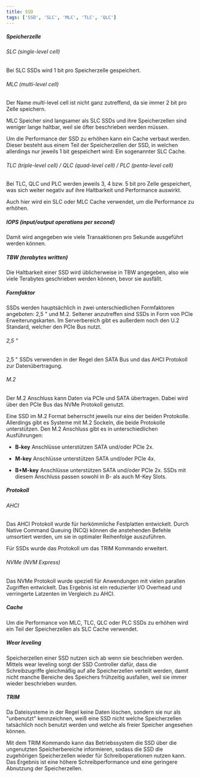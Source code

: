 ```yaml
---
title: SSD
tags: ['SSD', 'SLC', 'MLC', 'TLC', 'QLC']
---
```



##### Speicherzelle

###### SLC (single-level cell)

Bei SLC SSDs wird 1 bit pro Speicherzelle gespeichert.



###### MLC (multi-level cell)

Der Name *multi*-level cell ist nicht ganz zutreffend, da sie immer 2 bit pro Zelle speichern.

MLC Speicher sind langsamer als SLC SSDs und ihre Speicherzellen sind weniger lange haltbar, weil sie öfter beschrieben werden müssen.

Um die Performance der SSD zu erhöhen kann ein Cache verbaut werden. Dieser besteht aus einem Teil der Speicherzellen der SSD, in welchen allerdings nur jeweils 1 bit gespeichert wird: Ein sogenannter SLC Cache.



###### TLC (triple-level cell) / QLC (quad-level cell) / PLC (penta-level cell)

Bei TLC, QLC und PLC werden jeweils 3, 4 bzw. 5 bit pro Zelle gespeichert, was sich weiter negativ auf ihre Haltbarkeit und Performance auswirkt.

Auch hier wird ein SLC oder MLC Cache verwendet, um die Performance zu erhöhen.



##### IOPS (input/output operations per second)

Damit wird angegeben wie viele Transaktionen pro Sekunde ausgeführt werden können.



##### TBW (terabytes written)

Die Haltbarkeit einer SSD wird üblicherweise in TBW angegeben, also wie viele Terabytes geschrieben werden können, bevor sie ausfällt.



##### Formfaktor

SSDs werden hauptsächlich in zwei unterschiedlichen Formfaktoren angeboten: 2,5 " und M.2. Seltener anzutreffen sind SSDs in Form von PCIe Erweiterungskarten. Im Serverbereich gibt es außerdem noch den U.2 Standard, welcher den PCIe Bus nutzt.



###### 2,5 "

2,5 " SSDs verwenden in der Regel den SATA Bus und das AHCI Protokoll zur Datenübertragung.



###### M.2

Der M.2 Anschluss kann Daten via PCIe und SATA übertragen. Dabei wird über den PCIe Bus das NVMe Protokoll genutzt.

Eine SSD im M.2 Format beherrscht jeweils nur eins der beiden Protokolle. Allerdings gibt es Systeme mit M.2 Sockeln, die beide Protokolle unterstützen. Den M.2 Anschluss gibt es in unterschiedlichen Ausführungen:

- **B-key** Anschlüsse unterstützen SATA und/oder PCIe 2x.

- **M-key** Anschlüsse unterstützen SATA und/oder PCIe 4x.

- **B+M-key** Anschlüsse unterstützen SATA und/oder PCIe 2x. SSDs mit diesem Anschluss passen sowohl in B- als auch M-Key Slots.



##### Protokoll

###### AHCI

Das AHCI Protokoll wurde für herkömmliche Festplatten entwickelt. Durch Native Command Queuing (NCQ) können die anstehenden Befehle umsortiert werden, um sie in optimaler Reihenfolge auszuführen.

Für SSDs wurde das Protokoll um das TRIM Kommando erweitert.


###### NVMe (NVM Express)

Das NVMe Protokoll wurde speziell für Anwendungen mit vielen parallen Zugriffen entwickelt. Das Ergebnis ist ein reduzierter I/O Overhead und verringerte Latzenten im Vergleich zu AHCI.



##### Cache

Um die Performance von MLC, TLC, QLC oder PLC SSDs zu erhöhen wird ein Teil der Speicherzellen als SLC Cache verwendet.



##### Wear leveling

Speicherzellen einer SSD nutzen sich ab wenn sie beschrieben werden. Mittels wear leveling sorgt der SSD Controller dafür, dass die Schreibzugriffe gleichmäßig auf alle Speicherzellen verteilt werden, damit nicht manche Bereiche des Speichers frühzeitig ausfallen, weil sie immer wieder beschrieben wurden.



##### TRIM

Da Dateisysteme in der Regel keine Daten löschen, sondern sie nur als "unbenutzt" kennzeichnen, weiß eine SSD nicht welche Speicherzellen tatsächlich noch benutzt werden und welche als freier Speicher angesehen können.

Mit dem TRIM Kommando kann das Betriebssystem die SSD über die ungenutzten Speicherbereiche informieren, sodass die SSD die zugehörigen Speicherzellen wieder für Schreiboperationen nutzen kann. Das Ergebnis ist eine höhere Schreibperformance und eine geringere Abnutzung der Speicherzellen.